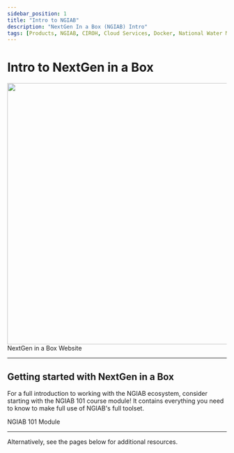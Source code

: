 ```yaml
---
sidebar_position: 1
title: "Intro to NGIAB"
description: "NextGen In a Box (NGIAB) Intro"
tags: [Products, NGIAB, CIROH, Cloud Services, Docker, National Water Model, Education]
---
```



# Intro to NextGen in a Box

<div style= {{ display: 'flex', justifyContent: 'center', alignItems: 'center', flexDirection: 'column' }}>
    <img src="/img/logos/ngiab-blurb.png" width="600px" max-width="80%" />
    <Link class="button button--active button--primary" style={{'margin-right':'1.4rem', 'margin-bottom':'1.3rem'}} to="https://ngiab.ciroh.org/">NextGen in a Box Website</Link>
</div>

---

## Getting started with NextGen in a Box

For a full introduction to working with the NGIAB ecosystem, consider starting with the NGIAB 101 course module! It contains everything you need to know to make full use of NGIAB's full toolset.

<Link class="button button--active button--primary" style={{'margin-right':'1.4rem', 'margin-bottom':'1.3rem'}} to="https://docs.ciroh.org/training-NGIAB-101/">NGIAB 101 Module</Link>

---

Alternatively, see the pages below for additional resources.

<DocCardList />